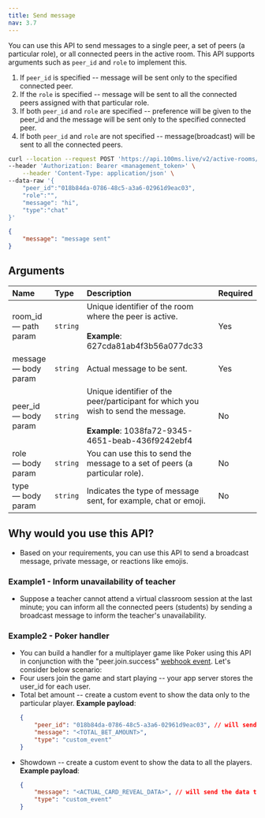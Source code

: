 ```yaml
---
title: Send message
nav: 3.7
---
```


You can use this API to send messages to a single peer, a set of peers (a particular role), or all connected peers in the active room. This API supports arguments such as `peer_id` and `role` to implement this.

1. If `peer_id` is specified -- message will be sent only to the specified connected peer.
2. If the `role` is specified -- message will be sent to all the connected peers assigned with that particular role.
3. If both `peer_id` and `role` are specified -- preference will be given to the peer_id and the message will be sent only to the specified connected peer.
4. If both `peer_id` and `role` are not specified -- message(broadcast) will be sent to all the connected peers.

<PostRequest title="https://api.100ms.live/v2/active-rooms/<room_id>/send-message" />

<Request id="req-0">

```bash
curl --location --request POST 'https://api.100ms.live/v2/active-rooms/<room_id>/send-message' \
--header 'Authorization: Bearer <management_token>' \
    --header 'Content-Type: application/json' \
--data-raw '{
    "peer_id":"018b84da-0786-48c5-a3a6-02961d9eac03",
    "role":"",
    "message": "hi",
    "type":"chat"
}'
```

</Request>

<ResponseBox id="res-0" status="200 OK">

```json
{
    "message": "message sent"
}
```

</ResponseBox>

## Arguments

| Name                       | Type     | Description                                                                                                                                   | Required |
| :------------------------- | :------- | :-------------------------------------------------------------------------------------------------------------------------------------------- | :------- |
| room_id <br/> — path param | `string` | Unique identifier of the room where the peer is active. <br/><br/>**Example**: 627cda81ab4f3b56a077dc33                                       | Yes      |
| message <br/> — body param | `string` | Actual message to be sent.                                                                                                                    | Yes      |
| peer_id <br/> — body param | `string` | Unique identifier of the peer/participant for which you wish to send the message. <br/><br/>**Example**: 1038fa72-9345-4651-beab-436f9242ebf4 | No       |
| role <br/> — body param    | `string` | You can use this to send the message to a set of peers (a particular role).                                                                   | No       |
| type <br/> — body param    | `string` | Indicates the type of message sent, for example, chat or emoji.                                                                               | No       |

## Why would you use this API?

-   Based on your requirements, you can use this API to send a broadcast message, private message, or reactions like emojis.

### Example1 - Inform unavailability of teacher

-   Suppose a teacher cannot attend a virtual classroom session at the last minute; you can inform all the connected peers (students) by sending a broadcast message to inform the teacher's unavailability.

### Example2 - Poker handler

-   You can build a handler for a multiplayer game like Poker using this API in conjunction with the "peer.join.success" [webhook event](/server-side/v2/introduction/webhook#peer-join-success). Let's consider below scenario:
-   Four users join the game and start playing -- your app server stores the user_id for each user.
-   Total bet amount -- create a custom event to show the data only to the particular player.
    **Example payload**:
    ```json
    {
        "peer_id": "018b84da-0786-48c5-a3a6-02961d9eac03", // will send the data only to peer_id specified.
        "message": "<TOTAL_BET_AMOUNT>",
        "type": "custom_event"
    }
    ```
-   Showdown -- create a custom event to show the data to all the players.
    **Example payload**:
    ```json
    {
        "message": "<ACTUAL_CARD_REVEAL_DATA>", // will send the data to all the peers in the active room as peer_id or role is not specified. 
        "type": "custom_event"
    }
    ```
